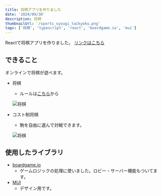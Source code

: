 ```yaml
---
title: 将棋アプリを作りました
date: '2024/09/30'
description: 将棋
thumbnailUrl: '/sports_syougi_taikyoku.png'
tags: ['将棋', 'typescript', 'react', 'boardgame.io', 'mui']
---
```


Reactで将棋アプリを作りました。
[リンクはこちら](https://games.atms.f5.si/)

## できること
オンラインで将棋が遊べます。 <br/>
  - 将棋 <br/>
    - ルールは[こちら](https://ja.wikipedia.org/wiki/%E5%B0%86%E6%A3%8B#%E3%83%AB%E3%83%BC%E3%83%AB)から

    ![将棋](/将棋.png)
  
  - コスト制将棋 <br/>
    - 駒を自由に選んで対戦できます。

    ![将棋](/コスト制将棋.png)


## 使用したライブラリ
- [boardgame.io](https://boardgame.io/)
  - ゲームロジックの処理に使いました。ロビー・サーバー機能もついてます。
- [MUI](https://mui.com/)
  - デザイン用です。